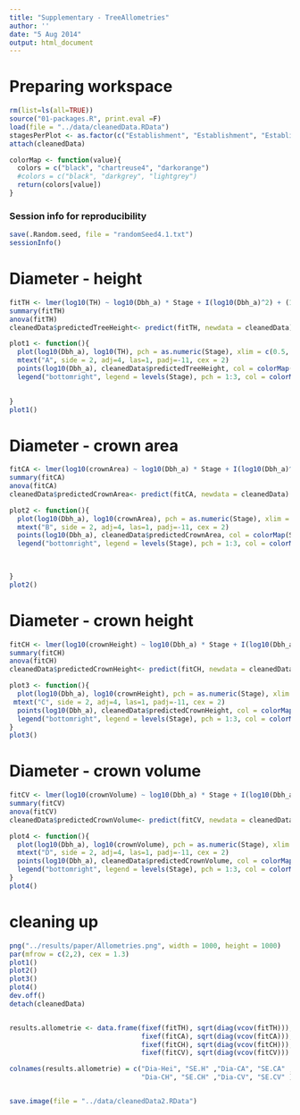 ```yaml
---
title: "Supplementary - TreeAllometries"
author: ''
date: "5 Aug 2014"
output: html_document
---
```


# Preparing workspace

```r
rm(list=ls(all=TRUE))
source("01-packages.R", print.eval =F)
load(file = "../data/cleanedData.RData")
stagesPerPlot <- as.factor(c("Establishment", "Establishment", "Establishment", "Exclusion", "Exclusion","Exclusion", "Old-growth", "Old-growth"))
attach(cleanedData)

colorMap <- function(value){
  colors = c("black", "chartreuse4", "darkorange")
  #colors = c("black", "darkgrey", "lightgrey")
  return(colors[value])
}
```


### Session info for reproducibility

```r
save(.Random.seed, file = "randomSeed4.1.txt")
sessionInfo() 
```

# Diameter - height 

```r
fitTH <- lmer(log10(TH) ~ log10(Dbh_a) * Stage + I(log10(Dbh_a)^2) + (1|Plot)) 
summary(fitTH)
anova(fitTH)
cleanedData$predictedTreeHeight<- predict(fitTH, newdata = cleanedData)

plot1 <- function(){
  plot(log10(Dbh_a), log10(TH), pch = as.numeric(Stage), xlim = c(0.5, 2), main = "Tree height", xlab = "Log10 DBH [cm]", ylab = "Log10 Height [m]")
  mtext("A", side = 2, adj=4, las=1, padj=-11, cex = 2)
  points(log10(Dbh_a), cleanedData$predictedTreeHeight, col = colorMap(Stage), cex = 0.2)
  legend("bottomright", legend = levels(Stage), pch = 1:3, col = colorMap(1:3), lwd = 1, bg = "white")
  

}
plot1()
```

#  Diameter - crown area

```r

fitCA <- lmer(log10(crownArea) ~ log10(Dbh_a) * Stage + I(log10(Dbh_a)^2) + (1|Plot)) 
summary(fitCA)
anova(fitCA)
cleanedData$predictedCrownArea<- predict(fitCA, newdata = cleanedData)

plot2 <- function(){
  plot(log10(Dbh_a), log10(crownArea), pch = as.numeric(Stage), xlim = c(0.5, 2), main = "Crown projection area", xlab = "Log10 DBH [cm]", ylab = "Log10 Area [m^2]")
  mtext("B", side = 2, adj=4, las=1, padj=-11, cex = 2)
  points(log10(Dbh_a), cleanedData$predictedCrownArea, col = colorMap(Stage), cex = 0.2)
  legend("bottomright", legend = levels(Stage), pch = 1:3, col = colorMap(1:3), lwd = 1, bg = "white")
  
  

}
plot2()
```

#  Diameter - crown height

```r


fitCH <- lmer(log10(crownHeight) ~ log10(Dbh_a) * Stage + I(log10(Dbh_a)^2) + (1|Plot)) 
summary(fitCH)
anova(fitCH)
cleanedData$predictedCrownHeight<- predict(fitCH, newdata = cleanedData)

plot3 <- function(){
  plot(log10(Dbh_a), log10(crownHeight), pch = as.numeric(Stage), xlim = c(0.5, 2), main = "Crown height", xlab = "Log10 DBH [cm]", ylab = "Log10 Height [m^2]")
 mtext("C", side = 2, adj=4, las=1, padj=-11, cex = 2)
  points(log10(Dbh_a), cleanedData$predictedCrownHeight, col = colorMap(Stage), cex = 0.2)
  legend("bottomright", legend = levels(Stage), pch = 1:3, col = colorMap(1:3), lwd = 1, bg = "white")
}
plot3()
```

#  Diameter - crown volume

```r


fitCV <- lmer(log10(crownVolume) ~ log10(Dbh_a) * Stage + I(log10(Dbh_a)^2) + (1|Plot)) 
summary(fitCV)
anova(fitCV)
cleanedData$predictedCrownVolume<- predict(fitCV, newdata = cleanedData)

plot4 <- function(){
  plot(log10(Dbh_a), log10(crownVolume), pch = as.numeric(Stage), xlim = c(0.5, 2), main = "Crown Volume", xlab = "Log10 DBH [cm]", ylab = "Log10 Volume [m^3]")
  mtext("D", side = 2, adj=4, las=1, padj=-11, cex = 2)
  points(log10(Dbh_a), cleanedData$predictedCrownVolume, col = colorMap(Stage), cex = 0.2)
  legend("bottomright", legend = levels(Stage), pch = 1:3, col = colorMap(1:3), lwd = 1, bg = "white")
}
plot4()
```

# cleaning up

```r

png("../results/paper/Allometries.png", width = 1000, height = 1000)
par(mfrow = c(2,2), cex = 1.3)
plot1()
plot2()
plot3()
plot4()
dev.off()
detach(cleanedData)


results.allometrie <- data.frame(fixef(fitTH), sqrt(diag(vcov(fitTH))), 
                                 fixef(fitCA), sqrt(diag(vcov(fitCA))), 
                                 fixef(fitCH), sqrt(diag(vcov(fitCH))),
                                 fixef(fitCV), sqrt(diag(vcov(fitCV))) )

colnames(results.allometrie) = c("Dia-Hei", "SE.H" ,"Dia-CA", "SE.CA" ,
                                 "Dia-CH", "SE.CH" ,"Dia-CV", "SE.CV" )


save.image(file = "../data/cleanedData2.RData")


```



